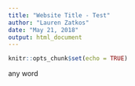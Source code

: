 ```yaml
---
title: "Website Title - Test"
author: "Lauren Zatkos"
date: "May 21, 2018"
output: html_document
---
```


```r
knitr::opts_chunk$set(echo = TRUE)
```

any word 